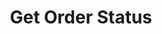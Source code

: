 ---
title: "Get Order Status"
description: "Get the current status of an offset order"
openapi: "GET /orders/{id}/status"
--- 